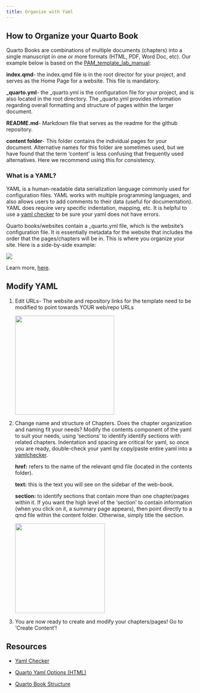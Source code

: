```yaml
---
title: Organize with Yaml
---
```


## How to Organize your Quarto Book

Quarto Books are combinations of multiple documents (chapters) into a single manuscript in one or more formats (HTML, PDF, Word Doc, etc). Our example below is based on the [PAM_template_lab_manual](https://nmfs-ost.github.io/PAM_template_lab_manual/):

**index.qmd**- the index.qmd file is in the root director for your project, and serves as the Home Page for a website. This file is mandatory.

**\_quarto.yml**- the \_quarto.yml is the configuration file for your project, and is also located in the root directory. The \_quarto.yml provides information regarding overall formatting and structure of pages within the larger document.

**README.md**- Markdown file that serves as the readme for the github repository.

**content folder**- This folder contains the individual pages for your document. Alternative names for this folder are sometimes used, but we have found that the term 'content' is less confusing that frequently used alternatives. Here we recommend using this for consistency.

### What is a YAML?

YAML is a human-readable data serialization language commonly used for configuration files. YAML works with multiple programming languages, and also allows users to add comments to their data (useful for documentation). YAML does require very specific indentation, mapping, etc. It is helpful to use a [yaml checker](https://yamlchecker.com/) to be sure your yaml does not have errors.

Quarto books/websites contain a \_quarto.yml file, which is the website's configuration file. It is essentially metadata for the website that includes the order that the pages/chapters will be in. This is where you organize your site. Here is a side-by-side example:

![](images/quarto-yml-site-side-by-side3.png)

Learn more, [here](https://openscapes.github.io/quarto-website-tutorial/explore.html).

## Modify YAML

1.  Edit URLs- The website and repository links for the template need to be modified to point towards YOUR web/repo URLs

    ![](images/ymlChangeURL.JPG){width="265"}

2.  Change name and structure of Chapters. Does the chapter organization and naming fit your needs? Modify the contents component of the yaml to suit your needs, using 'sections' to identify identify sections with related chapters. Indentation and spacing are critical for yaml, so once you are ready, double-check your yaml by copy/paste entire yaml into a [yamlchecker](https://yamlchecker.com/).

    **href:** refers to the name of the relevant qmd file (located in the contents folder).

    **text:** this is the text you will see on the sidebar of the web-book.

    **section:** to identify sections that contain more than one chapter/pages within it. If you want the high level of the 'section' to contain information (when you click on it, a summary page appears), then point directly to a qmd file within the content folder. Otherwise, simply title the section.

    ![](images/ymlChangeChapters.JPG){width="240"}

3.  You are now ready to create and modify your chapters/pages! Go to 'Create Content'!

## Resources

-   [Yaml Checker](https://yamlchecker.com/)

-   [Quarto Yaml Options (HTML)](https://quarto.org/docs/reference/formats/html.html)

-   [Quarto Book Structure](https://quarto.org/docs/books/book-structure.html)
